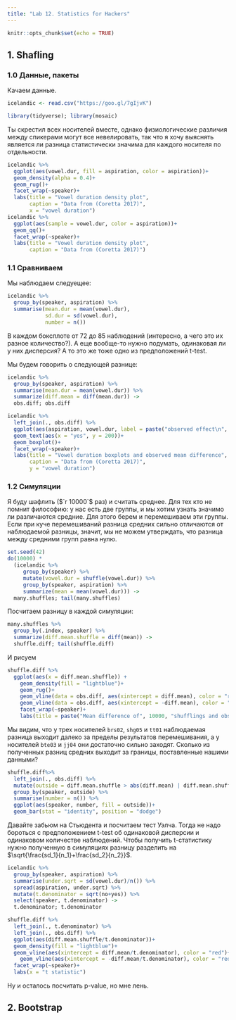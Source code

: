 ```yaml
---
title: "Lab 12. Statistics for Hackers"
---
```


```r
knitr::opts_chunk$set(echo = TRUE)
```

## 1. Shafling
### 1.0 Данные, пакеты
Качаем данные.
```r
icelandic <- read.csv("https://goo.gl/7gIjvK")
```
```r
library(tidyverse); library(mosaic)
```

Ты скрестил всех носителей вместе, однако физиологические различия между спикерами могут все невелировать, так что я хочу выяснять является ли разница статистически значима для каждого носителя по отдельности.

```r
icelandic %>% 
  ggplot(aes(vowel.dur, fill = aspiration, color = aspiration))+
  geom_density(alpha = 0.4)+
  geom_rug()+
  facet_wrap(~speaker)+
  labs(title = "Vowel duration density plot",
       caption = "Data from (Coretta 2017)",
       x = "vowel duration")
icelandic %>% 
  ggplot(aes(sample = vowel.dur, color = aspiration))+
  geom_qq()+
  facet_wrap(~speaker)+
  labs(title = "Vowel duration density plot",
       caption = "Data from (Coretta 2017)")
```

### 1.1 Сравниваем
Мы наблюдаем следуещее:
```r
icelandic %>%
  group_by(speaker, aspiration) %>% 
  summarise(mean.dur = mean(vowel.dur),
            sd.dur = sd(vowel.dur),
            number = n())
```
В каждом боксплоте от 72 до 85 наблюдений (интересно, а чего это их разное количество?). А еще вообще-то нужно подумать, одинаковая ли у них дисперсия? А то это же тоже одно из предположений t-test.

Мы будем говорить о следующей разнице:
```r
icelandic %>%
  group_by(speaker, aspiration) %>% 
  summarise(mean.dur = mean(vowel.dur)) %>%
  summarize(diff.mean = diff(mean.dur)) ->
  obs.diff; obs.diff

icelandic %>%
  left_join(., obs.diff) %>% 
  ggplot(aes(aspiration, vowel.dur, label = paste("observed effect\n", round(diff.mean, 3))))+
  geom_text(aes(x = "yes", y = 200))+
  geom_boxplot()+
  facet_wrap(~speaker)+
  labs(title = "Vowel duration boxplots and observed mean difference",
       caption = "Data from (Coretta 2017)",
       y = "vowel duration")
```


### 1.2 Симуляции

Я буду шафлить ($`r 10000`$ раз) и считать среднее. Для тех кто не помнит философию: у нас есть две группы, и мы хотим узнать значимо ли различаются средние. Для этого берем и перемешиваем эти группы. Если при куче перемешиваний разница средних сильно отличаются от наблюдаемой разницы, значит, мы не можем утверждать, что разница между средними групп равна нулю.
```r
set.seed(42)
do(10000) *
  (icelandic %>%
     group_by(speaker) %>% 
     mutate(vowel.dur = shuffle(vowel.dur)) %>%
     group_by(speaker, aspiration) %>%
     summarize(mean = mean(vowel.dur))) ->  
  many.shuffles; tail(many.shuffles)
```
Посчитаем разницу в каждой симуляции:
```r
many.shuffles %>% 
  group_by(.index, speaker) %>%
  summarize(diff.mean.shuffle = diff(mean)) ->
  shuffle.diff; tail(shuffle.diff)
```

И рисуем
```r
shuffle.diff %>% 
  ggplot(aes(x = diff.mean.shuffle)) +
    geom_density(fill = "lightblue")+
    geom_rug()+
    geom_vline(data = obs.diff, aes(xintercept = diff.mean), color = "red") +
    geom_vline(data = obs.diff, aes(xintercept = -diff.mean), color = "red") +
    facet_wrap(~speaker)+
    labs(title = paste("Mean difference of", 10000, "shufflings and observed values (in red)"))
```

Мы видим, что у трех носителей `brs02`, `shg05` и `tt01` наблюдаемая разница выходит далеко за пределы результатов перемешивания, а у носителей `bte03` и `jj04` они достаточно сильно заходят. Сколько из полученных разниц средних выходит за границы, поставленные нашими данными?
 
```r
shuffle.diff%>% 
  left_join(., obs.diff) %>% 
  mutate(outside = diff.mean.shuffle > abs(diff.mean) | diff.mean.shuffle < diff.mean) %>% 
  group_by(speaker, outside) %>% 
  summarise(number = n()) %>% 
  ggplot(aes(speaker, number, fill = outside))+
  geom_bar(stat = "identity", position = "dodge")
```

Давайте забьюм на Стьюдента и посчитаем тест Уэлча. Тогда не надо бороться с предположением t-test об одинаковой дисперсии и одинаковом количестве наблюдений. Чтобы получить t-статистику нужно полученную в симуляциях разницу разделить на $\sqrt{\frac{sd_1}{n_1}+\frac{sd_2}{n_2}}$.

```r
icelandic %>%
  group_by(speaker, aspiration) %>% 
  summarise(under.sqrt = sd(vowel.dur)/n()) %>% 
  spread(aspiration, under.sqrt) %>% 
  mutate(t.denominator = sqrt(no+yes)) %>% 
  select(speaker, t.denominator) ->
  t.denominator; t.denominator
```

```r
shuffle.diff %>% 
  left_join(., t.denominator) %>% 
  left_join(., obs.diff) %>% 
  ggplot(aes(diff.mean.shuffle/t.denominator))+
  geom_density(fill = "lightblue")+
  geom_vline(aes(xintercept = diff.mean/t.denominator), color = "red")+
    geom_vline(aes(xintercept = -diff.mean/t.denominator), color = "red")+
  facet_wrap(~speaker)+
  labs(x = "t statistic")
```

Ну и осталось посчитать p-value, но мне лень.

## 2. Bootstrap

